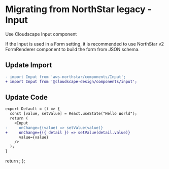 
<Meta title="Migration/Input" />

# Migrating from NorthStar legacy - Input

Use <Link href='https://cloudscape.design/components/input' target='_blank' external>Cloudscape Input component </Link>

If the Input is used in a Form setting, it is recommended to 
use <Link href='https://aws.github.io/aws-northstar/?path=/story/components-formrenderer--default' target='_blank' external>NorthStar v2 FormRenderer component</Link> 
to build the form from JSON schema.

## Update Import

```diff
- import Input from 'aws-northstar/components/Input';
+ import Input from '@cloudscape-design/components/input';
```

## Update Code

```diff
export Default = () => {
  const [value, setValue] = React.useState("Hello World");
  return (
    <Input
-     onChange={(value) => setValue(value)}
+     onChange={({ detail }) => setValue(detail.value)}
      value={value}
    />
  );
}
```

  return <SyntaxHighlighter/>;
};


